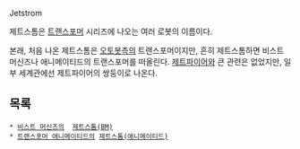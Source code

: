 Jetstrom

제트스톰은 [[트랜스포머]] 시리즈에 나오는 여러 로봇의 이름이다.

본래, 처음 나온 제트스톰은 [[오토봇]]측의 트랜스포머이지만, 흔히 제트스톰하면 비스트 머신즈나 애니메이티드의 트랜스포머를 떠올린다. [[제트파이어]]와 큰 관련은 없었지만, 일부 세계관에선 제트파이어의 쌍둥이로 나온다.

== 목록 ==
 * [[비스트 머신즈]]의  [[제트스톰(BM)]]
 * [[트랜스포머 애니메이티드]]의 [[제트스톰(애니메이티드)]]
